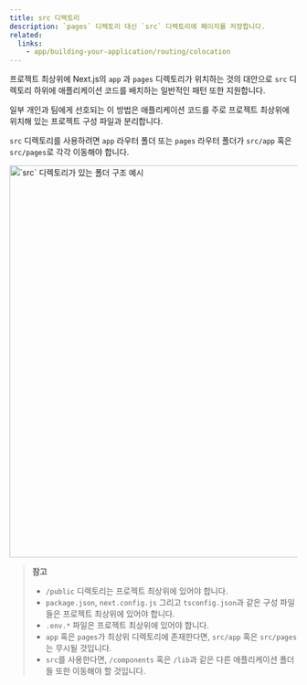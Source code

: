 ```yaml
---
title: src 디렉토리
description: `pages` 디렉토리 대신 `src` 디렉토리에 페이지를 저장합니다.
related:
  links:
    - app/building-your-application/routing/colocation
---
```


프로젝트 최상위에 Next.js의 `app` 과 `pages` 디렉토리가 위치하는 것의 대안으로 `src` 디렉토리 하위에 애플리케이션 코드를 배치하는 일반적인 패턴 또한 지원합니다.

일부 개인과 팀에게 선호되는 이 방법은 애플리케이션 코드를 주로 프로젝트 최상위에 위치해 있는 프로젝트 구성 파일과 분리합니다.

`src` 디렉토리를 사용하려면 `app` 라우터 폴더 또는 `pages` 라우터 폴더가 `src/app` 혹은 `src/pages`로 각각 이동해야 합니다.

<Image
  alt="`src` 디렉토리가 있는 폴더 구조 예시"
  srcLight="/docs/light/project-organization-src-directory.png"
  srcDark="/docs/dark/project-organization-src-directory.png"
  width="1600"
  height="687"
/>

> **참고**
>
> - `/public` 디렉토리는 프로젝트 최상위에 있어야 합니다.
> - `package.json`, `next.config.js` 그리고 `tsconfig.json`과 같은 구성 파일들은 프로젝트 최상위에 있어야 합니다.
> - `.env.*` 파일은 프로젝트 최상위에 있어야 합니다.
> - `app` 혹은 `pages`가 최상위 디렉토리에 존재한다면, `src/app` 혹은 `src/pages`는 무시될 것입니다.
> - `src`를 사용한다면, `/components` 혹은 `/lib`과 같은 다른 애플리케이션 폴더들 또한 이동해야 할 것입니다.
